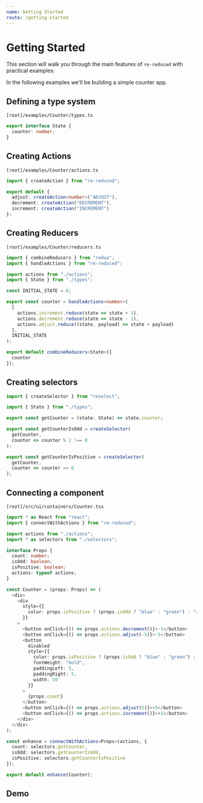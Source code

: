 ```yaml
---
name: Getting Started
route: /getting-started
---
```


# Getting Started

This section will walk you through the main features of `re-reduced` with practical examples:

In the following examples we'll be building a simple counter app.

## Defining a type system

`[root]/examples/Counter/types.ts`

```ts
export interface State {
  counter: number;
}
```


## Creating Actions

`[root]/examples/Counter/actions.ts`

```ts
import { createAction } from "re-reduced";

export default {
  adjust: createAction<number>("ADJUST"),
  decrement: createAction("DECREMENT"),
  increment: createAction("INCREMENT")
};
```

## Creating Reducers

`[root]/examples/Counter/reducers.ts`

```ts
import { combineReducers } from "redux";
import { handleActions } from "re-reduced";

import actions from "./actions";
import { State } from "./types";

const INITIAL_STATE = 0;

export const counter = handleActions<number>(
  [
    actions.increment.reduce(state => state + 1),
    actions.decrement.reduce(state => state - 1),
    actions.adjust.reduce((state, payload) => state + payload)
  ],
  INITIAL_STATE
);

export default combineReducers<State>({
  counter
});

```

## Creating selectors

```ts
import { createSelector } from "reselect";

import { State } from "./types";

export const getCounter = (state: State) => state.counter;

export const getCounterIsOdd = createSelector(
  getCounter,
  counter => counter % 2 !== 0
);

export const getCounterIsPositive = createSelector(
  getCounter,
  counter => counter >= 0
);
```

## Connecting a component

`[root]/src/ui/containers/Counter.tsx`

```ts
import * as React from "react";
import { connectWithActions } from "re-reduced";

import actions from "./actions";
import * as selectors from "./selectors";

interface Props {
  count: number;
  isOdd: boolean;
  isPositive: boolean;
  actions: typeof actions;
}

const Counter = (props: Props) => (
  <div>
    <div
      style={{
        color: props.isPositive ? (props.isOdd ? "blue" : "green") : "red"
      }}
    >
      <button onClick={() => props.actions.decrement()}>-1</button>
      <button onClick={() => props.actions.adjust(-5)}>-5</button>
      <button
        disabled
        style={{
          color: props.isPositive ? (props.isOdd ? "blue" : "green") : "red",
          fontWeight: "bold",
          paddingLeft: 5,
          paddingRight: 5,
          width: 50
        }}
      >
        {props.count}
      </button>
      <button onClick={() => props.actions.adjust(5)}>+5</button>
      <button onClick={() => props.actions.increment()}>+1</button>
    </div>
  </div>
);

const enhance = connectWithActions<Props>(actions, {
  count: selectors.getCounter,
  isOdd: selectors.getCounterIsOdd,
  isPositive: selectors.getCounterIsPositive
});

export default enhance(Counter);
```

## Demo



<Playground>
  <Counter />
</Playground>